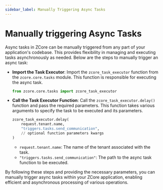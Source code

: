 ```yaml
---
sidebar_label: Manually Triggering Async Tasks
---
```


# Manually triggering Async Tasks

Async tasks in ZCore can be manually triggered from any part of your application's codebase. This provides flexibility in managing and executing tasks asynchronously as needed. Below are the steps to manually trigger an async task:

- **Import the Task Executor**: 
   Import the `zcore_task_executor` function from the `zcore.core.tasks` module. This function is responsible for executing the async task.

   ```python
   from zcore.core.tasks import zcore_task_executor
   ```

- **Call the Task Executor Function**: 
   Call the `zcore_task_executor.delay()` function and pass the required parameters. This function takes various arguments to specify the task to be executed and its parameters.

   ```python
   zcore_task_executor.delay(
       request.tenant.name, 
       "triggers.tasks.send_communication",
       // optional function parameters kwargs
   )
   ```

   - `request.tenant.name`: The name of the tenant associated with the task.
   - `"triggers.tasks.send_communication"`: The path to the async task function to be executed.

By following these steps and providing the necessary parameters, you can manually trigger async tasks within your ZCore application, enabling efficient and asynchronous processing of various operations.